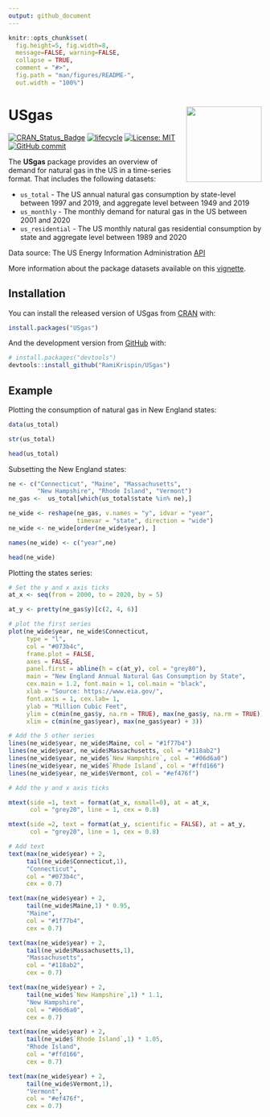 ```yaml
---
output: github_document
---
```


<!-- README.md is generated from README.Rmd. Please edit that file -->

```r
knitr::opts_chunk$set(
  fig.height=5, fig.width=8, 
  message=FALSE, warning=FALSE,
  collapse = TRUE,
  comment = "#>",
  fig.path = "man/figures/README-",
  out.width = "100%")
```

# USgas <a href='https://ramikrispin.github.io/USgas/'><img src='man/figures/USgas.png' align="right" width="150" height="150" /></a>

<!-- badges: start -->
[![CRAN_Status_Badge](https://www.r-pkg.org/badges/version/USgas)](https://cran.r-project.org/package=USgas) [![lifecycle](https://img.shields.io/badge/lifecycle-experimental-orange.svg)](https://lifecycle.r-lib.org/articles/stages.html) [![License: MIT](https://img.shields.io/badge/License-MIT-blue.svg)](https://opensource.org/licenses/MIT) [![GitHub commit](https://img.shields.io/github/last-commit/RamiKrispin/USgas)](https://github.com/RamiKrispin/USgas/commit/main)

<!-- badges: end -->

The **USgas** package provides an overview of demand for natural gas in the US in a time-series format. That includes the following datasets:

* `us_total` - The US annual natural gas consumption by state-level between 1997 and 2019, and aggregate level between 1949 and 2019
* `us_monthly` - The monthly demand for natural gas in the US between 2001 and 2020
* `us_residential` - The US monthly natural gas residential consumption by state and aggregate level between 1989 and 2020

Data source: The US Energy Information Administration [API](https://www.eia.gov/)

More information about the package datasets available on this [vignette](https://ramikrispin.github.io/USgas/articles/introduction.html).

## Installation

You can install the released version of USgas from [CRAN](https://CRAN.R-project.org) with:

``` r
install.packages("USgas")
```

And the development version from [GitHub](https://github.com/) with:

``` r
# install.packages("devtools")
devtools::install_github("RamiKrispin/USgas")
```
## Example

Plotting the consumption of natural gas in New England states:

```r
data(us_total)

str(us_total)

head(us_total)
```


Subsetting the New England states:

```r
ne <- c("Connecticut", "Maine", "Massachusetts",
        "New Hampshire", "Rhode Island", "Vermont")
ne_gas <-  us_total[which(us_total$state %in% ne),]

ne_wide <- reshape(ne_gas, v.names = "y", idvar = "year",
                   timevar = "state", direction = "wide")
ne_wide <- ne_wide[order(ne_wide$year), ]

names(ne_wide) <- c("year",ne)

head(ne_wide)
```

Plotting the states series:

```r
# Set the y and x axis ticks
at_x <- seq(from = 2000, to = 2020, by = 5)

at_y <- pretty(ne_gas$y)[c(2, 4, 6)]

# plot the first series
plot(ne_wide$year, ne_wide$Connecticut,
     type = "l",
     col = "#073b4c",
     frame.plot = FALSE,
     axes = FALSE,
     panel.first = abline(h = c(at_y), col = "grey80"),
     main = "New England Annual Natural Gas Consumption by State",
     cex.main = 1.2, font.main = 1, col.main = "black",
     xlab = "Source: https://www.eia.gov/",
     font.axis = 1, cex.lab= 1,
     ylab = "Million Cubic Feet",
     ylim = c(min(ne_gas$y, na.rm = TRUE), max(ne_gas$y, na.rm = TRUE)),
     xlim = c(min(ne_gas$year), max(ne_gas$year) + 3))

# Add the 5 other series
lines(ne_wide$year, ne_wide$Maine, col = "#1f77b4")
lines(ne_wide$year, ne_wide$Massachusetts, col = "#118ab2")
lines(ne_wide$year, ne_wide$`New Hampshire`, col = "#06d6a0")
lines(ne_wide$year, ne_wide$`Rhode Island`, col = "#ffd166")
lines(ne_wide$year, ne_wide$Vermont, col = "#ef476f")

# Add the y and x axis ticks

mtext(side =1, text = format(at_x, nsmall=0), at = at_x,
      col = "grey20", line = 1, cex = 0.8)

mtext(side =2, text = format(at_y, scientific = FALSE), at = at_y,
      col = "grey20", line = 1, cex = 0.8)

# Add text 
text(max(ne_wide$year) + 2,
     tail(ne_wide$Connecticut,1),
     "Connecticut",
     col = "#073b4c",
     cex = 0.7)

text(max(ne_wide$year) + 2,
     tail(ne_wide$Maine,1) * 0.95,
     "Maine",
     col = "#1f77b4",
     cex = 0.7)

text(max(ne_wide$year) + 2,
     tail(ne_wide$Massachusetts,1),
     "Massachusetts",
     col = "#118ab2",
     cex = 0.7)

text(max(ne_wide$year) + 2,
     tail(ne_wide$`New Hampshire`,1) * 1.1,
     "New Hampshire",
     col = "#06d6a0",
     cex = 0.7)

text(max(ne_wide$year) + 2,
     tail(ne_wide$`Rhode Island`,1) * 1.05,
     "Rhode Island",
     col = "#ffd166",
     cex = 0.7)

text(max(ne_wide$year) + 2,
     tail(ne_wide$Vermont,1),
     "Vermont",
     col = "#ef476f",
     cex = 0.7)
```

